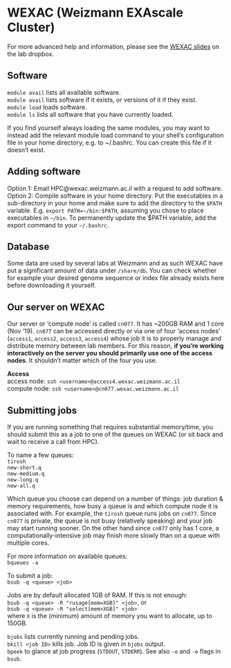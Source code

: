 # WEXAC (Weizmann EXAscale Cluster) {#wexac}

For more advanced help and information, please see the [WEXAC slides](https://www.dropbox.com/s/uuv6qrkrwlhytrm/wexac_introduction.pdf?dl=0) on the lab dropbox.

## Software
`module avail` lists all available software.   
`module avail` <software> lists software if it exists, or versions of it if they exist.  
`module load` <software> loads software.  
`module ls` lists all software that you have currently loaded.  

If you find yourself always loading the same modules, you may want to instead add the relevant module load command to your shell’s configuration file in your home directory, e.g. to ~/.bashrc. You can create this file if it doesn’t exist.

## Adding software 

Option 1: Email HPC@wexac.weizmann.ac.il with a request to add software.  
Option 2: Compile software in your home directory. Put the executables in a sub-directory in your home and make sure to add the directory to the `$PATH` variable. E.g. `export PATH=~/bin:$PATH`, assuming you chose to place executables in `~/bin`. To permanently update the $PATH variable, add the export command to your `~/.bashrc`.

## Database
Some data are used by several labs at Weizmann and as such WEXAC have put a significant amount of data under `/share/db`. You can check whether for example your desired genome sequence or index file already exists here before downloading it yourself.

## Our server on WEXAC
Our server or ‘compute node’ is called `cn077`. It has ~200GB RAM and 1 core (Nov ‘19). `cn077` can be accessed directly or via one of four ‘access nodes’ (`access1`, `access2`, `access3`, `access4`) whose job it is to properly manage and distribute memory between lab members. For this reason, **if you’re working interactively on the server you should primarily use one of the access nodes**. It shouldn’t matter which of the four you use.

**Access**  
access node: `ssh <username>@access4.wexac.weizmann.ac.il`  
compute node: `ssh <username>@cn077.wexac.weizmann.ac.il`  

## Submitting jobs
If you are running something that requires substantial memory/time, you should submit this as a job to one of the queues on WEXAC (or sit back and wait to receive a call from HPC).

To name a few queues:  
`tirosh`  
`new-short.q`  
`new-medium.q`  
`new-long.q`  
`new-all.q`

Which queue you choose can depend on a number of things: job duration & memory requirements, how busy a queue is and which compute node it is associated with. For example, the `tirosh` queue runs jobs on `cn077`. Since `cn077` is private, the queue is not busy (relatively speaking) and your job may start running sooner. On the other hand since `cn077` only has 1 core, a computationally-intensive job may finish more slowly than on a queue with multiple cores.

For more information on available queues:  
`bqueues -a`

To submit a job:  
`bsub -q <queue> <job>`

Jobs are by default allocated 1GB of RAM. If this is not enough:  
`bsub -q <queue> -R "rusage[mem=XGB]" <job>`, or  
`bsub -q <queue> -R "select[mem>XGB]" <job>`  
where `X` is the (minimum) amount of memory you want to allocate, up to 150GB.

`bjobs` lists currently running and pending jobs.  
`bkill <job ID>` kills job. Job ID is given in `bjobs` output.  
`bpeek` to glance at job progress (`STDOUT`, `STDERR`). See also `-o` and `-e` flags in `bsub`.

